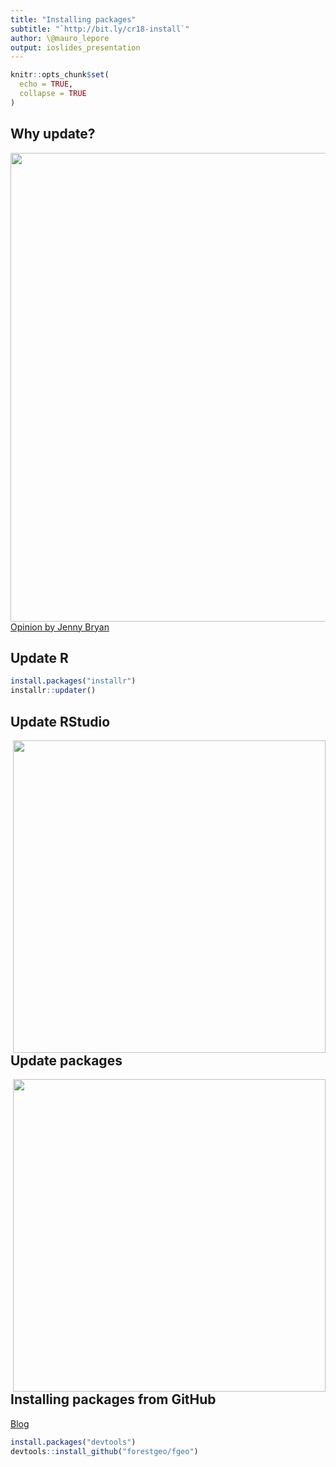 ```yaml
---
title: "Installing packages"
subtitle: "`http://bit.ly/cr18-install`"
author: \@mauro_lepore
output: ioslides_presentation
---
```


```r
knitr::opts_chunk$set(
  echo = TRUE,
  collapse = TRUE
)
```

## Why update?

<img src="blog.png" align="right" width = 750 />

[Opinion by Jenny Bryan](https://fgeo.netlify.com/2018/03/06/2018-03-06-should-i-update-all-my-r-packages-frequently-yes-no-why/)

## Update R

```R
install.packages("installr")
installr::updater()
```

## Update RStudio

<img src="update-rs.png" align="right" height = 500 />

## Update packages

<img src="update-pkg.png" align="right" height = 500 />

## Installing packages from GitHub

[Blog](https://fgeo.netlify.com/2018/02/05/2018-02-05-installing-packages-from-github/)

```R
install.packages("devtools")
devtools::install_github("forestgeo/fgeo")
```

